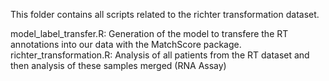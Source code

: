 This folder contains all scripts related to the richter transformation dataset. 

model_label_transfer.R: Generation of the model to transfere the RT annotations into our data with the MatchScore package.
richter_transformation.R: Analysis of all patients from the RT dataset and then analysis of these samples merged (RNA Assay)
